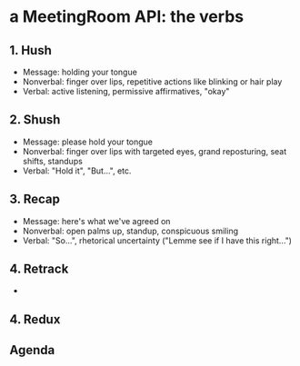 # a MeetingRoom API: the verbs

## 1. Hush
* Message: holding your tongue
* Nonverbal: finger over lips, repetitive actions like blinking or hair play
* Verbal: active listening, permissive affirmatives, "okay"

## 2. Shush
* Message: please hold your tongue
* Nonverbal: finger over lips with targeted eyes, grand reposturing, seat shifts, standups
* Verbal: "Hold it", "But...", etc.

## 3. Recap
* Message: here's what we've agreed on
* Nonverbal: open palms up, standup, conspicuous smiling
* Verbal: "So...", rhetorical uncertainty ("Lemme see if I have this right...")

## 4. Retrack
* 

## 4. Redux



## Agenda

